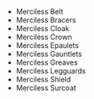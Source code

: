 - <WowHeadItem id="15654">Merciless Belt</WowHeadItem>
- <WowHeadItem id="15649">Merciless Bracers</WowHeadItem>
- <WowHeadItem id="15652">Merciless Cloak</WowHeadItem>
- <WowHeadItem id="15651">Merciless Crown</WonderfulHeadItem>
- <WowHeadItem id="15656">Merciless Epaulets</WonderfulHeadItem>
- <WowHeadItem id="15653">Merciless Gauntlets</WonderfulHeadItem>
- <WowHeadItem id="15694">Merciless Greaves</WonderfulHeadItem>
- <WowHeadItem id="15655">Merciless Legguards</WonderfulHeadItem>
- <WowHeadItem id="15657">Merciless Shield</WonderfulHeadItem>
- <WowHeadItem id="15650">Merciless Surcoat</WonderfulHeadItem>
